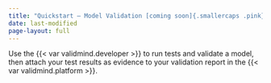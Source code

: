 ```yaml
---
title: "Quickstart — Model Validation [coming soon]{.smallercaps .pink}"
date: last-modified
page-layout: full
---
```


Use the {{< var validmind.developer >}} to run tests and validate a model, then attach your test results as evidence to your validation report in the {{< var validmind.platform >}}.